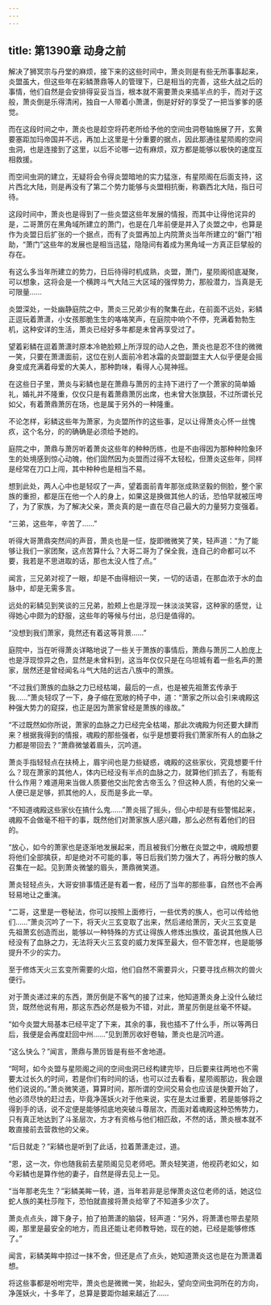 ```yaml
---
---
---
```

title: 第1390章 动身之前
---



解决了狮冥宗与丹堂的麻烦，接下来的这些时间中，萧炎则是有些无所事事起来，炎盟虽大，但这些年在彩鳞萧鼎等人的管理下，已是相当的完善，这些大战之后的事情，他们自然是会安排得妥妥当当，根本就不需要萧炎来插半点的手，而对于这般，萧炎倒是乐得清闲，独自一人带着小萧潇，倒是好好的享受了一把当爹爹的感觉。

而在这段时间之中，萧炎也是趁空将药老所给予他的空间虫洞卷轴施展了开，玄黄要塞距加玛帝国并不远，再加上这里是十分重要的据点，因此那通往星陨阁的空间虫洞，也是连接到了这里，以后不论哪一边有麻烦，双方都是能够以极快的速度互相救援。

而空间虫洞的建立，无疑将会令得炎盟暗地的实力猛涨，有星陨阁在后面支持，这片西北大陆，则是再没有了第二个势力能够与炎盟相抗衡，称霸西北大陆，指日可待。

这段时间中，萧炎也是得到了一些炎盟这些年发展的情报，而其中让得他诧异的是，二哥萧厉在黑角域所建立的萧门，也是在几年前便是并入了炎盟之中，也算是作为炎盟日后扩张的一个据点，而有了炎盟再加上内院萧炎当年所建立的“磐门”相助，“萧门”这些年的发展也是相当迅猛，隐隐间有着成为黑角域一方真正巨擘般的存在。

有这么多当年所建立的势力，日后待得时机成熟，炎盟，萧门，星陨阁彻底凝聚，可以想象，这将会是一个横跨斗气大陆三大区域的强悍势力，那般潜力，当真是无可限量……

炎盟深处，一处幽静庭院之中，萧炎三兄弟少有的聚集在此，在前面不远处，彩鳞正逗玩着萧潇，小女孩那脆生生的咯咯笑声，在庭院中响个不停，充满着勃勃生机，这种安详的生活，萧炎已经好多年都是未曾再享受过了。

望着彩鳞在逗着萧潇时原本冷艳脸颊上所浮现的动人之色，萧炎也是忍不住的微微一笑，只要在萧潇面前，这位在别人面前冷若冰霜的炎盟副盟主大人似乎便是会摇身变成充满着母爱的大美人，那种韵味，看得人心晃神摇。

在这些日子里，萧炎与彩鳞也是在萧鼎与萧厉的主持下进行了一个萧家的简单婚礼，婚礼并不隆重，仅仅只是有着萧鼎萧厉出席，也未曾大张旗鼓，不过所谓长兄如父，有着萧鼎萧厉在场，也是属于另外的一种隆重。

不论怎样，彩鳞这些年为萧家，为炎盟所作的这些事，足以让得萧炎心怀一丝愧疚，这个名分，的的确确是必须给予她的。

庭院之中，萧鼎与萧厉听着萧炎这些年的种种历练，也是不由得因为那种种险象环生的处境感到惊心动魄，他们固然因为炎盟而过得不太轻松，但萧炎这些年，同样是经常在刀口上闯，其中种种也是相当不易。

想到此处，两人心中也是轻叹了一声，望着面前青年那张成熟坚毅的侧脸，整个家族的重担，都是压在他一个人的身上，如果这是换做其他人的话，恐怕早就被压垮了，为了家族，为了解决父亲，萧炎真的是一直在尽自己最大的力量努力变强着。

“三弟，这些年，辛苦了……”

听得大哥萧鼎突然间的声音，萧炎也是一怔，旋即微微笑了笑，轻声道：“为了能够让我们一家团聚，这点苦算什么？大哥二哥为了保全我，连自己的命都可以不要，我若是不思进取的话，那也太没人性了点。”

闻言，三兄弟对视了一眼，却是不由得相识一笑，一切的话语，在那血浓于水的血脉中，却是无需多言。

远处的彩鳞见到笑谈的三兄弟，脸颊上也是浮现一抹淡淡笑容，这种家的感觉，让得她心中颇为的舒服，这些年的等候与付出，总归是值得的。

“没想到我们萧家，竟然还有着这等背景……”

庭院中，当在听得萧炎详略地说了一些关于萧族的事情后，萧鼎与萧厉二人脸庞上也是浮现惊异之色，显然是未曾料到，这当年仅仅只是在乌坦城有着一些名声的萧家，居然还是曾经闻名斗气大陆的远古八族中的萧族。

“不过我们萧族的血脉之力已经枯竭，最后的一点，也是被先祖萧玄传承于我……”萧炎轻叹了一下，身子缩在宽敞的椅子中，道：“萧家之所以会引来魂殿这种强大势力的窥探，也正是因为萧家曾经是萧族的缘故。”

“不过既然如你所说，萧家的血脉之力已经完全枯竭，那此次魂殿为何还要大肆而来？根据我得到的情报，魂殿的那些强者，似乎是想要将我们萧家所有人的血脉之力都是带回去？”萧鼎微皱着眉头，沉吟道。

萧炎手指轻轻点在扶椅上，眉宇间也是力些疑惑，魂殿的这些家伙，究竟想要千什么？现在萧家的其他人，体内已经没有半点的血脉之力，就算他们抓去了，有能有什么作用？难道用来当做人质要他交出陀舍古帝玉么？但这种人质，有他的父亲一人便已是足够，抓其他的人，反而是多此一举。

“不知道魂殿这些家伙在搞什么鬼……”萧炎摇了摇头，但心中却是有些警惕起来，魂殿不会做毫不相干的事，既然他们对萧家族人感兴趣，那么必然有着他们的目的。

“放心，如今的萧家也是逐渐地发展起来，而且被我们分散在炎盟之中，魂殿想要将他们全部擒获，却是绝对不可能的事，等日后我们势力强大了，再将分散的族人召集在一起。见到萧炎微皱的眉头，萧鼎微笑道。

萧炎轻轻点头，大哥安排事情还是有着一套，经历了当年的那些事，自然也不会再轻易地让之重演。

“二哥，这里是一卷秘法，你可以按照上面修行，一些优秀的族人，也可以传给他们……”萧炎沉吟了一下，将天火三玄变取了出来，然后递给萧厉，天火三玄变是先祖萧玄创造而出，能够以一种特殊的方式让得族人修炼出族纹，虽说其他族人已经没有了血脉之力，无法将天火三玄变的威力发挥至最大，但不管怎样，也是能够提升不少的实力。

至于修炼天火三玄变所需要的火焰，他们自然不需要异火，只要寻找点稍次的兽火便行。

对于萧炎递过来的东西，萧厉倒是不客气的接了过来，他知道萧炎身上没什么破烂货，既然他说有用，那这东西必然是极为不错，对此，萧星厉倒是丝毫不怀疑。

“如今炎盟大局基本已经平定了下来，其余的事，我也插不了什么手，所以等两日后，我便是会再度赶回中州……”见到萧厉收好卷轴，萧炎也是沉吟道。

“这么快么？”闻言，萧鼎与萧厉皆是有些不舍地道。

“呵呵，如今炎盟与星陨阁之间的空间虫洞已经构建完毕，日后要来往两地也不需要太过长久的时间，若是你们有时间的话，也可以过去看看，星陨阁那边，我会跟他们说说的。”萧炎微笑道，算算时间，那所谓的空间交易会也应该是快要开始了，他必须尽快的赶过去，毕竟净莲妖火对于他来说，实在是太过重要，若是能够将之得到手的话，说不定便是能够彻底地突破斗尊层次，而面对着魂殿这种恐怖势力，只有真正地达到了斗圣层次，方才有资格与他们相匹敌，不然的话，萧炎根本就不敢直接前去营救他的父亲。

“后日就走？”彩鳞也是听到了此话，拉着萧潇走过，道。

“恩，这一次，你也随我前去星陨阁见见老师吧。萧炎轻笑道，他视药老如父，如今彩鳞也是算作他的妻子，自然是得去见上一见。

“当年那老先生？”彩鳞美眸一转，道，当年若非是忌惮萧炎这位老师的话，她这位蛇人族的美杜莎陛下，恐怕就直接将萧炎给宰了不知道多少次了。

萧炎点点头，蹲下身子，拍了拍萧潇的脑袋，轻声道：“另外，将萧潇也带去星陨阁，那里是最安全的地方，而且还能让老师教导她，现在的她，已经是能够修炼了。”

闻言，彩鳞美眸中掠过一抹不舍，但还是点了点头，她知道萧炎这也是在为萧潇着想。

将这些事都是吩咐完毕，萧炎也是微微一笑，抬起头，望向空间虫洞所在的方向，净莲妖火，十多年了，总算是要距你越来越近了……